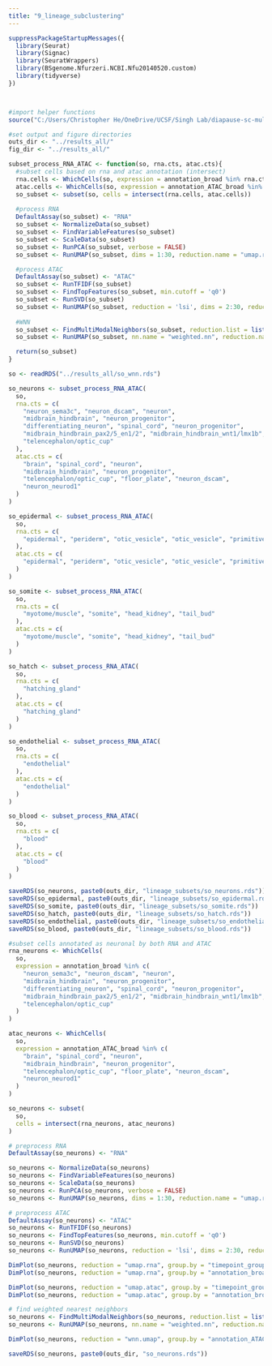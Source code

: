 ```yaml
---
title: "9_lineage_subclustering"
---
```


```r
suppressPackageStartupMessages({
  library(Seurat)
  library(Signac)
  library(SeuratWrappers)
  library(BSgenome.Nfurzeri.NCBI.Nfu20140520.custom)
  library(tidyverse)
})



#import helper functions
source("C:/Users/Christopher He/OneDrive/UCSF/Singh Lab/diapause-sc-multiome/code/helper_functions.R")

#set output and figure directories
outs_dir <- "../results_all/"
fig_dir <- "../results_all/"
```

```r
subset_process_RNA_ATAC <- function(so, rna.cts, atac.cts){
  #subset cells based on rna and atac annotation (intersect)
  rna.cells <- WhichCells(so, expression = annotation_broad %in% rna.cts)
  atac.cells <- WhichCells(so, expression = annotation_ATAC_broad %in% atac.cts)
  so_subset <- subset(so, cells = intersect(rna.cells, atac.cells))
  
  #process RNA
  DefaultAssay(so_subset) <- "RNA"
  so_subset <- NormalizeData(so_subset)
  so_subset <- FindVariableFeatures(so_subset)
  so_subset <- ScaleData(so_subset)
  so_subset <- RunPCA(so_subset, verbose = FALSE)
  so_subset <- RunUMAP(so_subset, dims = 1:30, reduction.name = "umap.rna")

  #process ATAC
  DefaultAssay(so_subset) <- "ATAC"
  so_subset <- RunTFIDF(so_subset)
  so_subset <- FindTopFeatures(so_subset, min.cutoff = 'q0')
  so_subset <- RunSVD(so_subset)
  so_subset <- RunUMAP(so_subset, reduction = 'lsi', dims = 2:30, reduction.name = "umap.atac") # optional
  
  #WNN
  so_subset <- FindMultiModalNeighbors(so_subset, reduction.list = list("pca", "lsi"), dims.list = list(1:30, 2:30))
  so_subset <- RunUMAP(so_subset, nn.name = "weighted.nn", reduction.name = "wnn.umap") # optional

  return(so_subset)
}
```



```r
so <- readRDS("../results_all/so_wnn.rds")
```
```r
so_neurons <- subset_process_RNA_ATAC(
  so,
  rna.cts = c(
    "neuron_sema3c", "neuron_dscam", "neuron", 
    "midbrain_hindbrain", "neuron_progenitor",
    "differentiating_neuron", "spinal_cord", "neuron_progenitor",
    "midbrain_hindbrain_pax2/5_en1/2", "midbrain_hindbrain_wnt1/lmx1b",
    "telencephalon/optic_cup"
  ),
  atac.cts = c(
    "brain", "spinal_cord", "neuron", 
    "midbrain_hindbrain", "neuron_progenitor",
    "telencephalon/optic_cup", "floor_plate", "neuron_dscam",
    "neuron_neurod1"    
  )
)

so_epidermal <- subset_process_RNA_ATAC(
  so,
  rna.cts = c(
    "epidermal", "periderm", "otic_vesicle", "otic_vesicle", "primitive_gut", "pronephros"
  ),
  atac.cts = c(
    "epidermal", "periderm", "otic_vesicle", "otic_vesicle", "primitive_gut", "pronephros"
  )
)

so_somite <- subset_process_RNA_ATAC(
  so,
  rna.cts = c(
    "myotome/muscle", "somite", "head_kidney", "tail_bud"
  ),
  atac.cts = c(
    "myotome/muscle", "somite", "head_kidney", "tail_bud"
  )
)

so_hatch <- subset_process_RNA_ATAC(
  so,
  rna.cts = c(
    "hatching_gland"
  ),
  atac.cts = c(
    "hatching_gland"
  )
)

so_endothelial <- subset_process_RNA_ATAC(
  so,
  rna.cts = c(
    "endothelial"
  ),
  atac.cts = c(
    "endothelial"
  )
)

so_blood <- subset_process_RNA_ATAC(
  so,
  rna.cts = c(
    "blood"
  ),
  atac.cts = c(
    "blood"
  )
)
```

```r
saveRDS(so_neurons, paste0(outs_dir, "lineage_subsets/so_neurons.rds"))
saveRDS(so_epidermal, paste0(outs_dir, "lineage_subsets/so_epidermal.rds"))
saveRDS(so_somite, paste0(outs_dir, "lineage_subsets/so_somite.rds"))
saveRDS(so_hatch, paste0(outs_dir, "lineage_subsets/so_hatch.rds"))
saveRDS(so_endothelial, paste0(outs_dir, "lineage_subsets/so_endothelial.rds"))
saveRDS(so_blood, paste0(outs_dir, "lineage_subsets/so_blood.rds"))

```


```r
#subset cells annotated as neuronal by both RNA and ATAC
rna_neurons <- WhichCells(
  so,
  expression = annotation_broad %in% c(
    "neuron_sema3c", "neuron_dscam", "neuron", 
    "midbrain_hindbrain", "neuron_progenitor",
    "differentiating_neuron", "spinal_cord", "neuron_progenitor",
    "midbrain_hindbrain_pax2/5_en1/2", "midbrain_hindbrain_wnt1/lmx1b",
    "telencephalon/optic_cup"
  )
)

atac_neurons <- WhichCells(
  so,
  expression = annotation_ATAC_broad %in% c(
    "brain", "spinal_cord", "neuron", 
    "midbrain_hindbrain", "neuron_progenitor",
    "telencephalon/optic_cup", "floor_plate", "neuron_dscam",
    "neuron_neurod1"
  )
)

so_neurons <- subset(
  so,
  cells = intersect(rna_neurons, atac_neurons)
)

```

```r
# preprocess RNA
DefaultAssay(so_neurons) <- "RNA"

so_neurons <- NormalizeData(so_neurons)
so_neurons <- FindVariableFeatures(so_neurons)
so_neurons <- ScaleData(so_neurons)
so_neurons <- RunPCA(so_neurons, verbose = FALSE)
so_neurons <- RunUMAP(so_neurons, dims = 1:30, reduction.name = "umap.rna") # optional
```


```r
# preprocess ATAC
DefaultAssay(so_neurons) <- "ATAC"
so_neurons <- RunTFIDF(so_neurons)
so_neurons <- FindTopFeatures(so_neurons, min.cutoff = 'q0')
so_neurons <- RunSVD(so_neurons)
so_neurons <- RunUMAP(so_neurons, reduction = 'lsi', dims = 2:30, reduction.name = "umap.atac") # optional
```

```r
DimPlot(so_neurons, reduction = "umap.rna", group.by = "timepoint_group", cols = colors_timepoints)
DimPlot(so_neurons, reduction = "umap.rna", group.by = "annotation_broad", cols = colors_broad, label = T)

DimPlot(so_neurons, reduction = "umap.atac", group.by = "timepoint_group", cols = colors_timepoints)
DimPlot(so_neurons, reduction = "umap.atac", group.by = "annotation_broad", cols = colors_broad, label = T)

```

```r
# find weighted nearest neighbors
so_neurons <- FindMultiModalNeighbors(so_neurons, reduction.list = list("pca", "lsi"), dims.list = list(1:30, 2:30))
so_neurons <- RunUMAP(so_neurons, nn.name = "weighted.nn", reduction.name = "wnn.umap") # optional
```

```r

DimPlot(so_neurons, reduction = "wnn.umap", group.by = "annotation_ATAC_broad", cols = colors_broad, label = T)

```


```r
saveRDS(so_neurons, paste0(outs_dir, "so_neurons.rds"))
```

